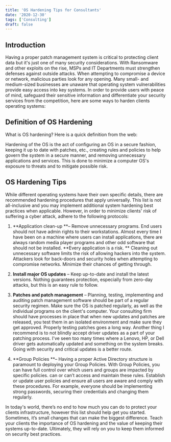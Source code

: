 ```yaml
---
title: 'OS Hardening Tips for Consultants'
date: '2020-12-30'
tags: ['Consulting']
draft: false
---
```

## Introduction

Having a proper patch management system is critical to protecting client data but it's just one of many security considerations. With Ransomware and other exploits on the rise, MSPs and IT Departments must strengthen defenses against outside attacks. When attempting to compromise a device or network, malicious parties look for any opening. Many small- and medium-sized businesses are unaware that operating system vulnerabilities provide easy access into key systems. In order to provide users with peace of mind, safeguard their sensitive information and differentiate your security services from the competition, here are some ways to harden clients operating systems: 

## Definition of OS Hardening

What is OS hardening? Here is a quick definition from the web:

Hardening of the OS is the act of configuring an OS in a secure fashion, keeping it up to date with patches, etc., creating rules and policies to help govern the system in a secure manner, and removing unnecessary applications and services. This is done to minimize a computer OS's exposure to threats and to mitigate possible risk.

## OS Hardening Tips

While different operating systems have their own specific details, there are recommended hardening procedures that apply universally. This list is not all-inclusive and you may implement additional system hardening best practices when applicable. However, in order to minimize clients' risk of suffering a cyber attack, adhere to the following protocols: 

1. **Application clean-up **– Remove unnecessary programs. End users should not have admin rights to their workstations. Almost every time I have been on a machine where users can install applications, there are always random media player programs and other odd software that should not be installed. **Every application is a risk. ** Cleaning out unnecessary software limits the risk of allowing hackers into the system. Attackers look for back-doors and security holes when attempting to compromise networks. Minimize their chances of getting through. 

2. **Install major OS updates** – Keep up-to-date and install the latest versions. Nothing guarantees protection, especially from zero-day attacks, but this is an easy rule to follow. 

3. **Patches and patch management** – Planning, testing, implementing and auditing patch management software should be part of a regular security regimen. Make sure the OS is patched regularly, as well as the individual programs on the client's computer. Your consulting firm should have processes in place that when new updates and patches are released, you test them in an isolated environment and make sure they get approved. Properly testing patches goes a long way. Another thing I recommend is to not blindly accept driver updates as a part of your patching process. I've seen too many times where a Lenovo, HP, or Dell driver gets automatically updated and something on the system breaks. Going with security and critical updates is a better route. 

4. **Group Policies **– Having a proper Active Directory structure is paramount to deploying your Group Policies. With Group Policies, you can have full control over which users and groups are impacted by specific policies.  can or can’t access and maintain these rules. Establish or update user policies and ensure all users are aware and comply with these procedures. For example, everyone should be implementing strong passwords, securing their credentials and changing them regularly. 

In today's world, there’s  no end to how much you can do to protect your clients infrastructure, however this list should help get you started. Sometimes, it’s small changes that can make the biggest difference. Teach your clients the importance of OS hardening and the value of keeping their systems up-to-date. Ultimately, they will rely on you to keep them informed on security best practices.